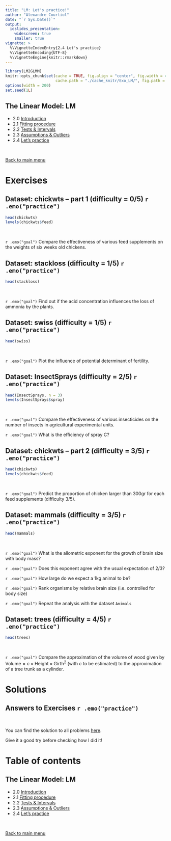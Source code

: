 ```yaml
---
title: "LM: Let's practice!"
author: "Alexandre Courtiol"
date: "`r Sys.Date()`"
output:
  ioslides_presentation:
    widescreen: true
    smaller: true
vignette: >
  %\VignetteIndexEntry{2.4 Let's practice}
  %\VignetteEncoding{UTF-8}
  %\VignetteEngine{knitr::rmarkdown}
---
```


```r
library(LM2GLMM)
knitr::opts_chunk$set(cache = TRUE, fig.align = "center", fig.width = 4, fig.height = 4,
                      cache.path = "./cache_knitr/Exo_LM/", fig.path = "./fig_knitr/Exo_LM/")
options(width = 200)
set.seed(1L)
```

## The Linear Model: LM

* 2.0 [Introduction](./LM_intro_course.html)
* 2.1 [Fitting procedure](./LM_fitting_course.html)
* 2.2 [Tests & Intervals](./LM_test_intervals_course.html)
* 2.3 [Assumptions & Outliers](./LM_assumptions_course.html)
* 2.4 [Let's practice](./LM_practice_exercises.html)

<br>

<div align="right">
[Back to main menu](./Title.html#2)
</div>


# Exercises

## Dataset: chickwts -- part 1 (difficulty = 0/5) `r .emo("practice")`

```r
head(chickwts)
levels(chickwts$feed)
```

<br>

`r .emo("goal")`  Compare the effectiveness of various feed supplements on the weights of six weeks old chickens.


## Dataset: stackloss (difficulty = 1/5) `r .emo("practice")`

```r
head(stackloss)
```

<br>

`r .emo("goal")` Find out if the acid concentration influences the loss of ammonia by the plants.


## Dataset: swiss (difficulty = 1/5) `r .emo("practice")`

```r
head(swiss)
```

<br>

`r .emo("goal")` Plot the influence of potential determinant of fertility.


## Dataset: InsectSprays (difficulty = 2/5) `r .emo("practice")`

```r
head(InsectSprays, n = 3)
levels(InsectSprays$spray)
```

<br>

`r .emo("goal")` Compare the effectiveness of various insecticides on the number of insects in agricultural experimental units.

`r .emo("goal")` What is the efficiency of spray C?


## Dataset: chickwts -- part 2 (difficulty = 3/5) `r .emo("practice")`

```r
head(chickwts)
levels(chickwts$feed)
```

<br>

`r .emo("goal")`  Predict the proportion of chicken larger than 300gr for each feed supplements (difficulty 3/5).


## Dataset: mammals (difficulty = 3/5) `r .emo("practice")`

```r
head(mammals)
```

<br>

`r .emo("goal")` What is the allometric exponent for the growth of brain size with body mass?

`r .emo("goal")` Does this exponent agree with the usual expectation of 2/3?

`r .emo("goal")` How large do we expect a 1kg animal to be?

`r .emo("goal")` Rank organisms by relative brain size (i.e. controlled for body size)

`r .emo("goal")` Repeat the analysis with the dataset `Animals`


## Dataset: trees (difficulty = 4/5) `r .emo("practice")`

```r
head(trees)
```

<br>

`r .emo("goal")` Compare the approximation of the volume of wood given by $\text{Volume} = c\times\text{Height}\times\text{Girth}^2$ (with $c$ to be estimated) to the approximation of a tree trunk as a cylinder.

<!-- The data here are not the good one and the exercise is very complex... -> let's drop it
## Dataset: Bats (difficulty = 5/5) `r .emo("practice")`

```r
head(Bats)
```

<br>

`r .emo("goal")` Reproduce the results on body weight from the study: [Seltmann et al. (Conservation Physiology, 2017)](https://academic.oup.com/conphys/article/doi/10.1093/conphys/cox020/3103058/Habitat-disturbance-results-in-chronic-stress-and?rss=1).
-->

# Solutions

## Answers to Exercises `r .emo("practice")`

<br>

You can find the solution to all problems [here](./LM_practice_solutions.html).

Give it a good try before checking how I did it!

# Table of contents

## The Linear Model: LM

* 2.0 [Introduction](./LM_intro_course.html)
* 2.1 [Fitting procedure](./LM_fitting_course.html)
* 2.2 [Tests & Intervals](./LM_test_intervals_course.html)
* 2.3 [Assumptions & Outliers](./LM_assumptions_course.html)
* 2.4 [Let's practice](./LM_practice_exercises.html)

<br>

<div align="right">
[Back to main menu](./Title.html#2)
</div>
